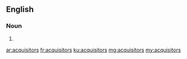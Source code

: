 ==English==

===Noun===
{{head|en|plural}}

# {{plural of|acquisitor|lang=en}}

[[ar:acquisitors]]
[[fr:acquisitors]]
[[ku:acquisitors]]
[[mg:acquisitors]]
[[my:acquisitors]]